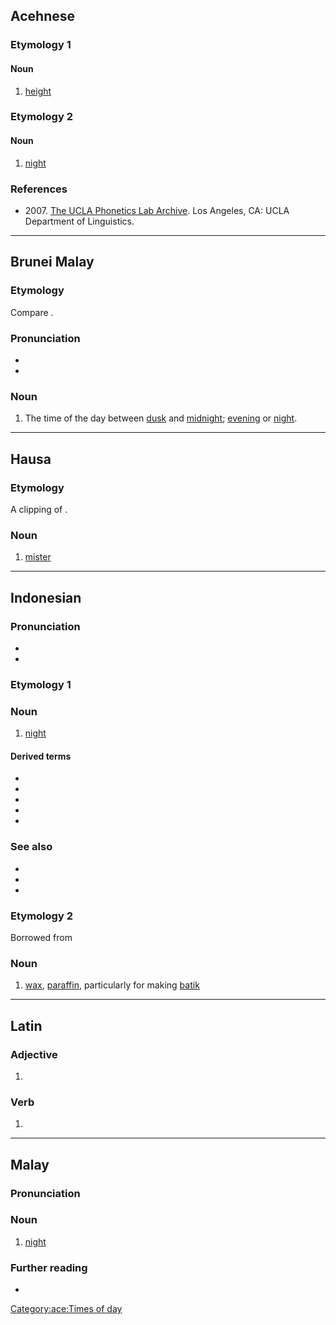 {{also|Malam|malām|mālam|maļam}}
==Acehnese==

===Etymology 1===

====Noun====
{{head|ace|noun}}

# [[height]]

===Etymology 2===

====Noun====
{{head|ace|noun}}

# [[night]]

===References===
* 2007. [http://archive.phonetics.ucla.edu/ The UCLA Phonetics Lab Archive]. Los Angeles, CA: UCLA Department of Linguistics.

[[Category:ace:Times of day]]

----

==Brunei Malay==

===Etymology===
Compare {{cog|ms|malam}}.

===Pronunciation===
* {{IPA|kxd|/malam/}}
* {{hyph|kxd|ma|lam}}

===Noun===
{{head|kxd|noun}}

# The time of the day between [[dusk]] and [[midnight]]; [[evening]] or [[night]].

----

==Hausa==

===Etymology===
A clipping of {{m|ha|malami}}.

===Noun===
{{ha-noun|m|mālàm|mā̀làmai}}

# [[mister]]

----

==Indonesian==

===Pronunciation===
* {{IPA|id|/ˈmalam/}}
* {{rhymes|id|am}}

===Etymology 1===

===Noun===
{{id-noun}}

# [[night]]

====Derived terms====
* {{l|id|bermalam}}
* {{l|id|kemalaman}}
* {{l|id|malam-malam}}
* {{l|id|semalaman}}
* {{l|id|semalam}}

===See also===
* {{l|id|pasar}}
* {{l|id|besar}}
* {{w|Pasar Malam Besar}}

===Etymology 2===
Borrowed from {{bor|id|jv|ꦩꦭꦩ꧀}}

===Noun===
{{id-noun}}

# [[wax]], [[paraffin]], particularly for making [[batik]]

----

==Latin==

===Adjective===
{{la-adj-form|malam}}

# {{inflection of|la|malus||acc|f|s}}

===Verb===
{{la-verb-form|mālam}}

# {{inflection of|la|mālō||1|s|futr|actv|ind}}

----

==Malay==

===Pronunciation===
{{rfp|ms}}

===Noun===
{{ms-noun|j=مالم}}

# [[night]]

===Further reading===
* {{R:PRPM}}